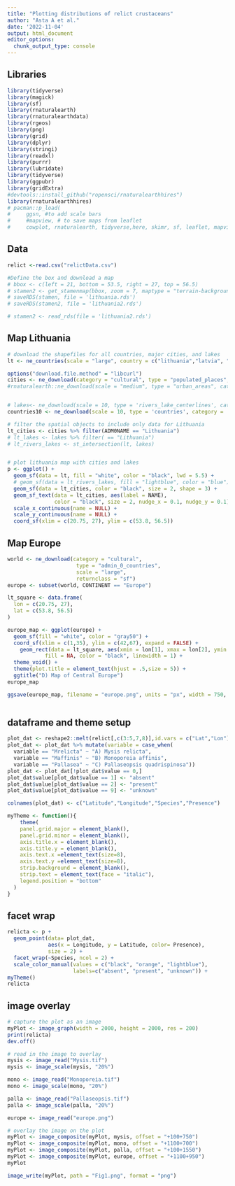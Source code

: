 ```yaml
---
title: "Plotting distributions of relict crustaceans"
author: "Asta A et al."
date: '2022-11-04'
output: html_document
editor_options: 
  chunk_output_type: console
---
```


## Libraries

```r
library(tidyverse)
library(magick)
library(sf)
library(rnaturalearth)
library(rnaturalearthdata)
library(rgeos)
library(png)
library(grid)
library(dplyr)
library(stringi)
library(readxl)
library(purrr)
library(lubridate)
library(tidyverse)
library(ggpubr)
library(gridExtra)
#devtools::install_github("ropensci/rnaturalearthhires")
library(rnaturalearthhires)
# pacman::p_load(
#     ggsn, #to add scale bars
#     #mapview, # to save maps from leaflet
#     cowplot, rnaturalearth, tidyverse,here, skimr, sf, leaflet, mapview, readxl, ggmap, effects, MuMIn, grid)

```

## Data

```r

relict <-read.csv("relictData.csv")

#Define the box and download a map
# bbox <- c(left = 21, bottom = 53.5, right = 27, top = 56.5)
# stamen2 <- get_stamenmap(bbox, zoom = 7, maptype = "terrain-background", color = "bw", force = TRUE)
# saveRDS(stamen, file = 'lithuania.rds')
# saveRDS(stamen2, file = 'lithuania2.rds')

# stamen2 <- read_rds(file = 'lithuania2.rds')

```

## Map Lithuania

```r
# download the shapefiles for all countries, major cities, and lakes
lt <- ne_countries(scale = "large", country = c("lithuania","latvia", "belarus", "poland", "russia"), returnclass = "sf")

options("download.file.method" = "libcurl")
cities <- ne_download(category = "cultural", type = "populated_places", returnclass = "sf", scale = 10)
#rnaturalearth::ne_download(scale = "medium", type = "urban_areas", category = "cultural", returnclass = "sf")


# lakes<- ne_download(scale = 10, type = 'rivers_lake_centerlines', category = 'physical', returnclass = "sf")
countries10 <- ne_download(scale = 10, type = 'countries', category = 'cultural', returnclass = "sf")

# filter the spatial objects to include only data for Lithuania
lt_cities <- cities %>% filter(ADM0NAME == "Lithuania")
# lt_lakes <- lakes %>% filter( == "Lithuania")
# lt_rivers_lakes <- st_intersection(lt, lakes)


# plot lithuania map with cities and lakes
p <- ggplot() +
  geom_sf(data = lt, fill = "white", color = "black", lwd = 5.5) +
  # geom_sf(data = lt_rivers_lakes, fill = "lightblue", color = "blue") +
  geom_sf(data = lt_cities, color = "black", size = 2, shape = 3) +
  geom_sf_text(data = lt_cities, aes(label = NAME),
               color = "black", size = 2, nudge_x = 0.1, nudge_y = 0.1) +
  scale_x_continuous(name = NULL) +
  scale_y_continuous(name = NULL) +
  coord_sf(xlim = c(20.75, 27), ylim = c(53.8, 56.5))
```

## Map Europe

```r
world <- ne_download(category = "cultural", 
                      type = "admin_0_countries", 
                      scale = "large",
                      returnclass = "sf")
europe <- subset(world, CONTINENT == "Europe")

lt_square <- data.frame(
  lon = c(20.75, 27),
  lat = c(53.8, 56.5)
)

europe_map <- ggplot(europe) + 
  geom_sf(fill = "white", color = "gray50") + 
  coord_sf(xlim = c(1,35), ylim = c(42,67), expand = FALSE) +
    geom_rect(data = lt_square, aes(xmin = lon[1], xmax = lon[2], ymin = lat[1], ymax = lat[2]),
            fill = NA, color = "black", linewidth = 1) +
  theme_void() +
  theme(plot.title = element_text(hjust = .5,size = 5)) +
  ggtitle("D) Map of Central Europe")
europe_map

ggsave(europe_map, filename = "europe.png", units = "px", width = 750, height = 750)



```


## dataframe and theme setup

```r
plot_dat <- reshape2::melt(relict[,c(3:5,7,8)],id.vars = c("Lat","Lon"))
plot_dat <- plot_dat %>% mutate(variable = case_when(
  variable == "Mrelicta" ~ "A) Mysis relicta",
  variable == "Maffinis" ~ "B) Monoporeia affinis",
  variable == "Pallasea" ~ "C) Pallaseopsis quadrispinosa"))
plot_dat <- plot_dat[!plot_dat$value == 0,] 
plot_dat$value[plot_dat$value == 1] <- "absent"
plot_dat$value[plot_dat$value == 2] <- "present"
plot_dat$value[plot_dat$value == 9] <- "unknown"

colnames(plot_dat) <- c("Latitude","Longitude","Species","Presence")

myTheme <- function(){
    theme(
    panel.grid.major = element_blank(),
    panel.grid.minor = element_blank(),
    axis.title.x = element_blank(),
    axis.title.y = element_blank(),
    axis.text.x =element_text(size=8),
    axis.text.y =element_text(size=8),
    strip.background = element_blank(),
    strip.text = element_text(face = "italic"),
    legend.position = "bottom"
  )
}
```

## facet wrap

```r
relicta <- p +   
  geom_point(data= plot_dat, 
             aes(x = Longitude, y = Latitude, color= Presence), 
             size = 2) +
  facet_wrap(~Species, ncol = 2) +
  scale_color_manual(values = c("black", "orange", "lightblue"),
                     labels=c("absent", "present", "unknown")) +
myTheme()
relicta

```

## image overlay

```r

# capture the plot as an image
myPlot <- image_graph(width = 2000, height = 2000, res = 200)
print(relicta)
dev.off()

# read in the image to overlay
mysis <- image_read("Mysis.tif")
mysis <- image_scale(mysis, "20%")

mono <- image_read("Monoporeia.tif")
mono <- image_scale(mono, "20%")

palla <- image_read("Pallaseopsis.tif")
palla <- image_scale(palla, "20%")

europe <- image_read("europe.png")

# overlay the image on the plot
myPlot <- image_composite(myPlot, mysis, offset = "+100+750")
myPlot <- image_composite(myPlot, mono, offset = "+1100+700")
myPlot <- image_composite(myPlot, palla, offset = "+100+1550")
myPlot <- image_composite(myPlot, europe, offset = "+1100+950")
myPlot

image_write(myPlot, path = "Fig1.png", format = "png")


```



